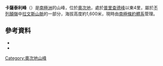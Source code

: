 {{Coord|80|22|S|155|31|E|source:GNIS|display=title}}

'''卡薩泰利峰'''（{{lang-en|Casatelli Peak}}）是[[南極洲|南極洲]]的山峰，位於[[奧次地|奧次地]]，處於[[普里查德峰|普里查德峰]]以東4里，屬於[[不列顛嶺|不列顛嶺]]中[[拉文斯山脈|拉文斯山脈]]的一部分，海拔高度約1,600米，現時由[[南極條約體系|南極條約體系]]管理。

==參考資料==
*{{cite gnis | type = antarid | id = 18203| name = Casatelli Peak | accessdate = 2011-10-27}}
*{{usgs-gazetteer|id=18203}}

{{DEFAULTSORT:Casatelli Peak}}
[[Category:奧次地山峰|Category:奧次地山峰]]


{{OatesLand-geo-stub}}